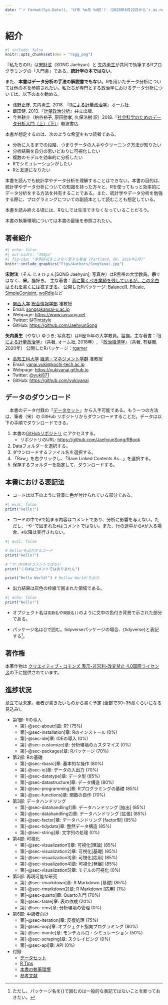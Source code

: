 ```yaml
---
date: "`r format(Sys.Date(), '%Y年 %m月 %d日')`（2020年6月22日から`r as.numeric(Sys.Date() - as.Date('2020/06/22'))`日目）"
---
```


# 紹介 {.unnumbered}

```r
#| include: false
knitr::opts_chunk$set(dev = "ragg_png")
```

『私たちのR』は[宋財泫](http://www.jaysong.net/)（SONG Jaehyun）と [矢内勇生](https://yukiyanai.github.io)が共同で執筆するRプログラミングの「入門書」である。**統計学の本ではない**。

また、**本書はデータ分析の手法の解説書でもない**。Rを用いたデータ分析については他の本を参照されたい。私たちが専門とする政治学におけるデータ分析については、以下の本を勧める。

- 浅野正彦, 矢内勇生. 2018. 『[Rによる計量政治学](https://www.ohmsha.co.jp/book/9784274223136/)』オーム社.
- 飯田健. 2013.『[計量政治分析](https://www.kyoritsu-pub.co.jp/bookdetail/9784320019249)』共立出版.
- 今井耕介（粕谷裕子, 原田勝孝, 久保浩樹 訳）2018.『[社会科学のためのデータ分析入門（上）（下）](https://www.iwanami.co.jp/book/b352348.html)』岩波書店.

本書が想定するのは、次のような希望をもつ読者である。

* 分析に入るまでの段階、つまりデータの入手やクリーニング方法が知りたい
* 分析結果を自分の思いどおりに可視化したい
* 複数のモデルを効率的に分析したい
* Rでシミュレーションがしたい
* Rと友達になりたい

本書を読んでも統計学やデータ分析を理解することはできない。本書の目的は、統計学やデータ分析についての知識を持った方々と、Rを使ってもっと効率的にデータ分析をする方法を共有することである。また、統計学やデータ分析を勉強する際に、プログラミングについての副読本として読むことも想定している。

本書を読み終える頃には、Rなしでは生活できなくなっていることだろう。

本書の執筆環境については本書の最後を参照されたい。

## 著者紹介

```r
#| echo: false
#| out-width: "350px"
#| fig-cap: "事例研究をこよなく愛する著者 (Portland, OR. 2016年2月)"
knitr::include_graphics("Figs/Authors/SongYanai.jpg")
```

**宋財泫**（そん じぇひょん[SONG Jaehyun]; 写真左）はR黒帯の大学教員。**宗**ではなく、**宋**。猫好き。
主な著書：[真に驚くべき業績を残しているが、この余白はそれを書くには狭すぎる](https://ja.wikipedia.org/wiki/フェルマーの最終定理)。
公開したRパッケージ: [BalanceR](https://github.com/JaehyunSong/BalanceR), [PRcalc](https://github.com/JaehyunSong/PRcalc), [SimpleConjoint](https://github.com/JaehyunSong/SimpleConjoint), [woRdle](https://github.com/JaehyunSong/woRdle)など

* [関西大学](https://www.kansai-u.ac.jp/) [総合情報学部](https://www.kansai-u.ac.jp/Fc_inf/) 准教授
* Email: <song@kansai-u.ac.jp>
* Webpage: <https://www.jaysong.net>
* Twitter: [\@Tintstyle](https://twitter.com/Tintstyle)
* GitHub: <https://github.com/JaehyunSong>

**矢内勇生**（やない ゆうき; 写真右）はR歴15年の大学教員。猛猫。主な著書：『[Rによる計量政治学](https://github.com/yukiyanai/quant-methods-R)』（共著, オーム社, 2018年）, 『[政治経済学](http://www.yuhikaku.co.jp/books/detail/9784641150799)』（共著, 有斐閣, 2020年）
公開したRパッケージ：[rgamer](https://github.com/yukiyanai/rgamer)

* [高知工科大学](https://www.kochi-tech.ac.jp/) [経済・マネジメント学群](https://www.kochi-tech.ac.jp/academics/mng/) 准教授 
* Email: <yanai.yuki@kochi-tech.ac.jp>
* Webpage: <https://yukiyanai.github.io>
* Twitter: [\@yuki871](https://twitter.com/yuki871)
* GitHub: <https://github.com/yukiyanai>

## データのダウンロード

　本書のデータ付録の「[データセット](dataset.qmd)」から入手可能である。もう一つの方法は、筆者（宋）の GitHub リポジトリからダウンロードすることだ。データは以下の手順でダウンロードできる。

1. 本書の[GitHubリポジトリ](https://github.com/JaehyunSong/RBook) にアクセスする。
    * リポジトリのURL: <https://github.com/JaehyunSong/RBook>
2. Dataフォルダーを選択する。
3. ダウンロードするファイル名を選択する。
4. 「Raw」を右クリックし、「Save Linked Contents As...」を選択する。
5. 保存するフォルダーを指定して、ダウンロードする。

## 本書における表記法

* コードは以下のように背景に色が付けられている部分である。

```r
#| eval: false
print("Hello!")
```

* コードの中で`#`で始まる内容はコメントであり、分析に影響を与えない。ただし、`"`や`'`で囲まれた`#`はコメントではない。また、行の途中から`#`が入る場合、`#`以降は実行されない。

```r
#| eval: false

# Hello!を出力するコード
print("Hello!")

# "や'内の#はコメントではない
print("この#はコメントではありません")

print("Hello World!") # Hellow World!を出力
```

* 出力結果は灰色の枠線で囲まれた領域である。

```r
#| echo: false
print("Hello!")
```

* オブジェクト名は`変数名`や`関数名()`のように文中の色付き背景で示された部分である。

* パッケージ名は{}で囲む。tidyverseパッケージの場合、{tidyverse}と表記する[^package-name]。

[^package-name]: ただし、パッケージ名を{}で囲むのは一般的な表記ではないことを断っておきたい。

## 著作権

本著作物は [クリエイティブ・コモンズ 表示-非営利-改変禁止 4.0国際ライセンス](http://creativecommons.org/licenses/by-nc-nd/4.0/)の下に提供されています。

## 進捗状況

章立ては未定。著者が書きたいものから書く予定 (全部で30~35章くらいになる見込み)。

* 第1部: Rの導入
   * 第[-@sec-aboutr]章: R? (75%)
   * 第[-@sec-installation]章: Rのインストール (0%)
   * 第[-@sec-ide]章: IDEの導入 (0%)
   * 第[-@sec-customize]章: 分析環境のカスタマイズ (0%)
   * 第[-@sec-packages]章: Rパッケージ (70%)
* 第2部: Rの基礎
   * 第[-@sec-rbasic]章: 基本的な操作 (80%)
   * 第[-@sec-io]章: データの入出力 (70%)
   * 第[-@sec-datatype]章: データ型 (85%)
   * 第[-@sec-datastructure]章: データ構造 (80%)
   * 第[-@sec-programming]章: Rプログラミングの基礎 (85%)
   * 第[-@sec-functions]章: 関数の自作 (70%)
* 第3部: データハンドリング
   * 第[-@sec-datahandling1]章: データハンドリング [抽出] (85%)
   * 第[-@sec-datahandling2]章: データハンドリング [拡張] (85%)
   * 第[-@sec-factor]章: データハンドリング [factor型] (85%)
   * 第[-@sec-tidydata]章: 整然データ構造 (85%)
   * 第[-@sec-string]章: 文字列の処理 (0%)
* 第4部: 可視化
   * 第[-@sec-visualization1]章: 可視化[理論] (85%)
   * 第[-@sec-visualization2]章: 可視化[基礎] (85%)
   * 第[-@sec-visualization3]章: 可視化[応用] (85%)
   * 第[-@sec-visualization4]章: 可視化[発展] (85%)
   * 第[-@sec-visualization5]章: モデルの可視化 (0%)
* 第5部: 再現可能な研究
   * 第[-@sec-rmarkdown]章: R Markdown [基礎] (85%)
   * 第[-@sec-rmarkdown2]章: R Markdown [応用] (1%)
   * 第[-@sec-quarto]章: Quarto入門 (70%)
   * 第[-@sec-table]章: 表の作成 (20%)
   * 第[-@sec-renv]章: 分析環境の管理 (0%)
* 第6部: 中級者向け
   * 第[-@sec-iteration]章: 反復処理 (75%)
   * 第[-@sec-oop]章: オブジェクト指向プログラミング (80%)
   * 第[-@sec-monte]章: モンテカルロ・シミュレーション (50%)
   * 第[-@sec-scraping]章: スクレイピング (0%)
   * 第[-@sec-api]章: API (0%)
* 付録
   * [データセット](dataset.qmd)
   * [R Tips](tips.qmd)
   * [本書の執筆環境](session.qmd)
   * [参考文献](references.qmd)